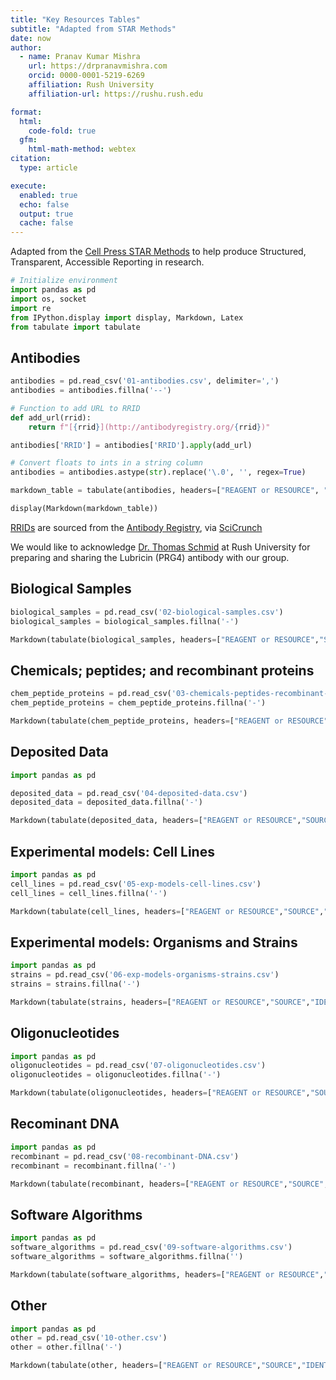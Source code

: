 ```yaml
---
title: "Key Resources Tables"
subtitle: "Adapted from STAR Methods"
date: now
author:
  - name: Pranav Kumar Mishra
    url: https://drpranavmishra.com
    orcid: 0000-0001-5219-6269
    affiliation: Rush University
    affiliation-url: https://rushu.rush.edu

format:
  html:
    code-fold: true
  gfm:
    html-math-method: webtex
citation:
  type: article

execute: 
  enabled: true
  echo: false
  output: true
  cache: false
---
```


Adapted from the [Cell Press STAR Methods](https://www.cell.com/star-authors-guide) to help produce Structured, Transparent, Accessible Reporting in research.

```python
# Initialize environment
import pandas as pd
import os, socket
import re
from IPython.display import display, Markdown, Latex
from tabulate import tabulate

```

## Antibodies
```python
antibodies = pd.read_csv('01-antibodies.csv', delimiter=',')
antibodies = antibodies.fillna('--')

# Function to add URL to RRID
def add_url(rrid):
    return f"[{rrid}](http://antibodyregistry.org/{rrid})"

antibodies['RRID'] = antibodies['RRID'].apply(add_url)

# Convert floats to ints in a string column
antibodies = antibodies.astype(str).replace('\.0', '', regex=True)

markdown_table = tabulate(antibodies, headers=["REAGENT or RESOURCE", "SOURCE", "IDENTIFIER", "Size (kDA)", "Source", "Target", "RRID"], numalign='left', stralign='left', showindex="never", tablefmt="grid")

display(Markdown(markdown_table))

```

::: {.callout-note}
[RRIDs](https://scicrunch.org/resources/rin/rrids) are sourced from the [Antibody Registry](http://antibodyregistry.org/), via [SciCrunch](https://scicrunch.org/resources/rin/rrids)

:::

We would like to acknowledge [Dr. Thomas Schmid](https://www.rushu.rush.edu/faculty/thomas-schmid-phd) at Rush University for preparing and sharing the Lubricin (PRG4) antibody with our group.


## Biological Samples
```python
biological_samples = pd.read_csv('02-biological-samples.csv')
biological_samples = biological_samples.fillna('-')

Markdown(tabulate(biological_samples, headers=["REAGENT or RESOURCE","SOURCE","IDENTIFIER"], numalign='left', stralign='left', showindex="never", tablefmt="grid"))

```


## Chemicals; peptides; and recombinant proteins

```python
chem_peptide_proteins = pd.read_csv('03-chemicals-peptides-recombinant-proteins.csv')
chem_peptide_proteins = chem_peptide_proteins.fillna('-')

Markdown(tabulate(chem_peptide_proteins, headers=["REAGENT or RESOURCE","SOURCE","IDENTIFIER"], numalign='left', stralign='left', showindex="never", tablefmt="grid"))

```

## Deposited Data

```python
import pandas as pd

deposited_data = pd.read_csv('04-deposited-data.csv')
deposited_data = deposited_data.fillna('-')

Markdown(tabulate(deposited_data, headers=["REAGENT or RESOURCE","SOURCE","IDENTIFIER"], numalign='left', stralign='left', showindex="never", tablefmt="grid"))
```


## Experimental models: Cell Lines

```python
import pandas as pd
cell_lines = pd.read_csv('05-exp-models-cell-lines.csv')
cell_lines = cell_lines.fillna('-')

Markdown(tabulate(cell_lines, headers=["REAGENT or RESOURCE","SOURCE","IDENTIFIER"], numalign='left', stralign='left', showindex="never", tablefmt="grid"))
```

## Experimental models: Organisms and Strains

```python
import pandas as pd
strains = pd.read_csv('06-exp-models-organisms-strains.csv')
strains = strains.fillna('-')

Markdown(tabulate(strains, headers=["REAGENT or RESOURCE","SOURCE","IDENTIFIER"], numalign='left', stralign='left', showindex="never", tablefmt="grid"))
```


## Oligonucleotides

```python
import pandas as pd
oligonucleotides = pd.read_csv('07-oligonucleotides.csv')
oligonucleotides = oligonucleotides.fillna('-')

Markdown(tabulate(oligonucleotides, headers=["REAGENT or RESOURCE","SOURCE","IDENTIFIER"], numalign='left', stralign='left', showindex="never", tablefmt="grid"))
```

## Recominant DNA

```python
import pandas as pd
recombinant = pd.read_csv('08-recombinant-DNA.csv')
recombinant = recombinant.fillna('-')

Markdown(tabulate(recombinant, headers=["REAGENT or RESOURCE","SOURCE","IDENTIFIER"], numalign='left', stralign='left', showindex="never", tablefmt="grid"))
```

## Software Algorithms

```python
import pandas as pd
software_algorithms = pd.read_csv('09-software-algorithms.csv')
software_algorithms = software_algorithms.fillna('')

Markdown(tabulate(software_algorithms, headers=["REAGENT or RESOURCE","SOURCE","IDENTIFIER"], numalign='left', stralign='left', showindex="never", tablefmt="grid"))
```

## Other

```python
import pandas as pd
other = pd.read_csv('10-other.csv')
other = other.fillna('-')

Markdown(tabulate(other, headers=["REAGENT or RESOURCE","SOURCE","IDENTIFIER"], numalign='left', stralign='left', showindex="never", tablefmt="grid"))

```